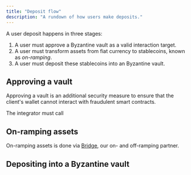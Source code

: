 ```yaml
---
title: "Deposit flow"
description: "A rundown of how users make deposits."
---
```


A user deposit happens in three stages:

1. A user must approve a Byzantine vault as a valid interaction target.
2. A user must transform assets from fiat currency to stablecoins, known as _on-ramping_.
3. A user must deposit these stablecoins into an Byzantine vault.

## Approving a vault

Approving a vault is an additional security measure to ensure that the client's wallet cannot interact with fraudulent smart contracts.

The integrator must call 

## On-ramping assets

On-ramping assets is done via [Bridge](https://www.bridge.xyz/), our on- and off-ramping partner.

## Depositing into a Byzantine vault